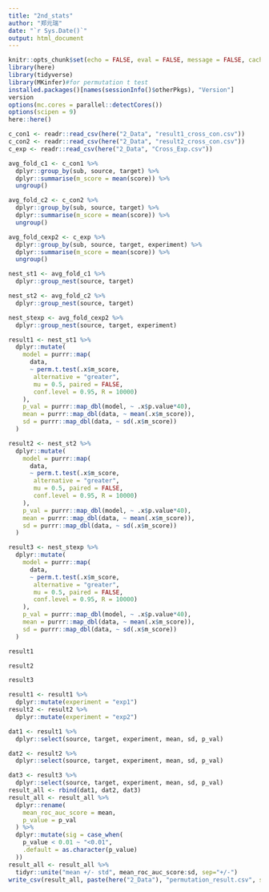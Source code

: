 ```yaml
---
title: "2nd_stats"
author: "郑元瑞"
date: "`r Sys.Date()`"
output: html_document
---
```

```r
knitr::opts_chunk$set(echo = FALSE, eval = FALSE, message = FALSE, cache = TRUE)
library(here)
library(tidyverse)
library(MKinfer)#for permutation t test
installed.packages()[names(sessionInfo()$otherPkgs), "Version"]
version
options(mc.cores = parallel::detectCores())
options(scipen = 9)
here::here()
```

```r
c_con1 <- readr::read_csv(here("2_Data", "result1_cross_con.csv"))
c_con2 <- readr::read_csv(here("2_Data", "result2_cross_con.csv"))
c_exp <- readr::read_csv(here("2_Data", "Cross_Exp.csv"))
```
```r
avg_fold_c1 <- c_con1 %>%
  dplyr::group_by(sub, source, target) %>%
  dplyr::summarise(m_score = mean(score)) %>%
  ungroup()

avg_fold_c2 <- c_con2 %>%
  dplyr::group_by(sub, source, target) %>%
  dplyr::summarise(m_score = mean(score)) %>%
  ungroup()

avg_fold_cexp2 <- c_exp %>%
  dplyr::group_by(sub, source, target, experiment) %>%
  dplyr::summarise(m_score = mean(score)) %>%
  ungroup()
```

```r
nest_st1 <- avg_fold_c1 %>%
  dplyr::group_nest(source, target)

nest_st2 <- avg_fold_c2 %>%
  dplyr::group_nest(source, target)

nest_stexp <- avg_fold_cexp2 %>%
  dplyr::group_nest(source, target, experiment)

result1 <- nest_st1 %>%
  dplyr::mutate(
    model = purrr::map(
      data,
      ~ perm.t.test(.x$m_score,
       alternative = "greater",
       mu = 0.5, paired = FALSE,
       conf.level = 0.95, R = 10000)
    ),
    p_val = purrr::map_dbl(model, ~ .x$p.value*40),
    mean = purrr::map_dbl(data, ~ mean(.x$m_score)),
    sd = purrr::map_dbl(data, ~ sd(.x$m_score))
  )

result2 <- nest_st2 %>%
  dplyr::mutate(
    model = purrr::map(
      data,
      ~ perm.t.test(.x$m_score,
       alternative = "greater",
       mu = 0.5, paired = FALSE,
       conf.level = 0.95, R = 10000)
    ),
    p_val = purrr::map_dbl(model, ~ .x$p.value*40),
    mean = purrr::map_dbl(data, ~ mean(.x$m_score)),
    sd = purrr::map_dbl(data, ~ sd(.x$m_score))
  )

result3 <- nest_stexp %>%
  dplyr::mutate(
    model = purrr::map(
      data,
      ~ perm.t.test(.x$m_score,
       alternative = "greater",
       mu = 0.5, paired = FALSE,
       conf.level = 0.95, R = 10000)
    ),
    p_val = purrr::map_dbl(model, ~ .x$p.value*40),
    mean = purrr::map_dbl(data, ~ mean(.x$m_score)),
    sd = purrr::map_dbl(data, ~ sd(.x$m_score))
  )
```

```r
result1
```

```r
result2
```
```r
result3
```
```r
result1 <- result1 %>%
  dplyr::mutate(experiment = "exp1")
result2 <- result2 %>%
  dplyr::mutate(experiment = "exp2")
```

```r
dat1 <- result1 %>%
  dplyr::select(source, target, experiment, mean, sd, p_val)

dat2 <- result2 %>%
  dplyr::select(source, target, experiment, mean, sd, p_val)

dat3 <- result3 %>%
  dplyr::select(source, target, experiment, mean, sd, p_val)
result_all <- rbind(dat1, dat2, dat3)
result_all <- result_all %>%
  dplyr::rename(
    mean_roc_auc_score = mean,
    p_value = p_val
  ) %>%
  dplyr::mutate(sig = case_when(
    p_value < 0.01 ~ "<0.01",
    .default = as.character(p_value)
  ))
result_all <- result_all %>% 
  tidyr::unite("mean +/- std", mean_roc_auc_score:sd, sep="+/-")
write_csv(result_all, paste(here("2_Data"), "permutation_result.csv", sep = "/"))
```



